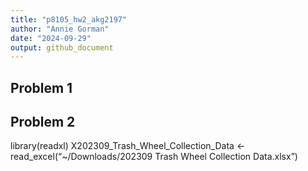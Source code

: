 ```yaml
---
title: "p8105_hw2_akg2197"
author: "Annie Gorman"
date: "2024-09-29"
output: github_document
---
```


## Problem 1

## Problem 2
library(readxl)
X202309_Trash_Wheel_Collection_Data <- read_excel("~/Downloads/202309 Trash Wheel Collection Data.xlsx")